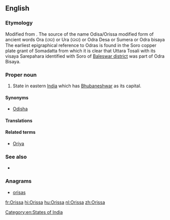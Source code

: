 {{also|orissa}}
==English==
{{wikipedia}}

===Etymology===
Modified from {{etyl|or|en}} {{term|ଓର (ଉର)|tr=Ora|sc=Orya}}. The source of the name Odisa/Orissa modified form of ancient words Ora (ଓର) or Ura (ଉର) or Odra Desa or Sumera or Odra bisaya The earliest epigraphical reference to Odras is found in the Soro copper plate grant of Somadatta from which it is clear that Uttara Tosali with its visaya Sarepahara identified with Soro of [[Baleswar district]] was part of Odra Bisaya.

===Proper noun===
{{en-proper noun}}

# State in eastern [[India]] which has [[Bhubaneshwar]] as its capital.

====Synonyms====
* [[Odisha]]

====Translations====
{{trans-see|Odisha}}

====Related terms====
* [[Oriya]]

===See also===
* {{list|en|states of India}}

===Anagrams===
* [[orisas#English|orisas]]

[[Category:en:States of India]]

[[fr:Orissa]]
[[hi:Orissa]]
[[hu:Orissa]]
[[nl:Orissa]]
[[zh:Orissa]]